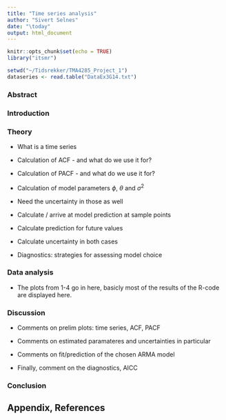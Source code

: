 ```yaml
---
title: "Time series analysis"
author: "Sivert Selnes"
date: "\today"
output: html_document
---
```


```r
knitr::opts_chunk$set(echo = TRUE)
library("itsmr")
```


```r
setwd("~/Tidsrekker/TMA4285_Project_1")
dataseries <- read.table("DataEx3G14.txt")
```


### Abstract

### Introduction


### Theory
 * What is a time series
 * Calculation of ACF - and what do we use it for?
 

 * Calculation of PACF - and what do we use it for?

 * Calculation of model parameters $\phi$, $\theta$ and $\sigma^2$
 * Need the uncertainty in those as well
 
 * Calculate / arrive at model prediction at sample points
 * Calculate prediction for future values
 * Calculate uncertainty in both cases
 
 * Diagnostics: strategies for assessing model choice 
 
### Data analysis
 * The plots from 1-4 go in here, basicly most of the results of the R-code are displayed here.

### Discussion
 * Comments on prelim plots: time series, ACF, PACF
 
 * Comments on estimated paramateres and uncertainties in particular
 
 * Comments on fit/prediction of the chosen ARMA model
 
 * Finally, comment on the diagnostics, AICC
 
 
### Conclusion

<!--
What can be assumed?
- Causal time series (Mentioned in the lecture, Monday 17th Sep)

If we make other assumptions, write that down. 

-->




## Appendix, References

